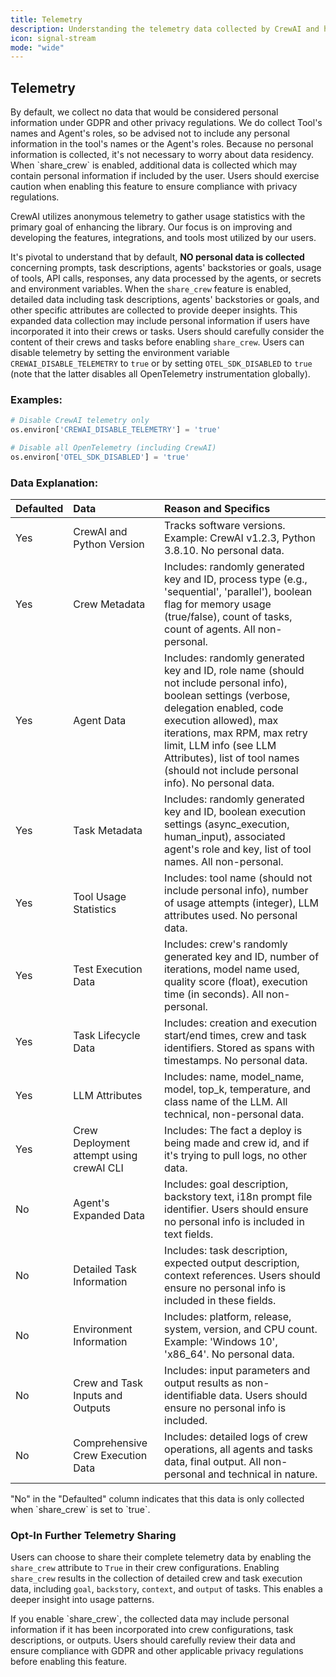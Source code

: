 ```yaml
---
title: Telemetry
description: Understanding the telemetry data collected by CrewAI and how it contributes to the enhancement of the library.
icon: signal-stream
mode: "wide"
---
```


## Telemetry

<Note>
    By default, we collect no data that would be considered personal information under GDPR and other privacy regulations.
    We do collect Tool's names and Agent's roles, so be advised not to include any personal information in the tool's names or the Agent's roles.
	Because no personal information is collected, it's not necessary to worry about data residency.
	When `share_crew` is enabled, additional data is collected which may contain personal information if included by the user. 
    Users should exercise caution when enabling this feature to ensure compliance with privacy regulations.
</Note>

CrewAI utilizes anonymous telemetry to gather usage statistics with the primary goal of enhancing the library. 
Our focus is on improving and developing the features, integrations, and tools most utilized by our users.

It's pivotal to understand that by default, **NO personal data is collected** concerning prompts, task descriptions, agents' backstories or goals, 
usage of tools, API calls, responses, any data processed by the agents, or secrets and environment variables.
When the `share_crew` feature is enabled, detailed data including task descriptions, agents' backstories or goals, and other specific attributes are collected 
to provide deeper insights. This expanded data collection may include personal information if users have incorporated it into their crews or tasks. 
Users should carefully consider the content of their crews and tasks before enabling `share_crew`. 
Users can disable telemetry by setting the environment variable `CREWAI_DISABLE_TELEMETRY` to `true` or by setting `OTEL_SDK_DISABLED` to `true` (note that the latter disables all OpenTelemetry instrumentation globally).

### Examples:
```python
# Disable CrewAI telemetry only
os.environ['CREWAI_DISABLE_TELEMETRY'] = 'true'

# Disable all OpenTelemetry (including CrewAI)
os.environ['OTEL_SDK_DISABLED'] = 'true'
```

### Data Explanation:
| Defaulted | Data                                      | Reason and Specifics                                                                                                       |
|:----------|:------------------------------------------|:----------------------------------------------------------------------------------------------------------------------------|
| Yes       | CrewAI and Python Version                 | Tracks software versions. Example: CrewAI v1.2.3, Python 3.8.10. No personal data. |
| Yes       | Crew Metadata | Includes: randomly generated key and ID, process type (e.g., 'sequential', 'parallel'), boolean flag for memory usage (true/false), count of tasks, count of agents. All non-personal. |
| Yes       | Agent Data | Includes: randomly generated key and ID, role name (should not include personal info), boolean settings (verbose, delegation enabled, code execution allowed), max iterations, max RPM, max retry limit, LLM info (see LLM Attributes), list of tool names (should not include personal info). No personal data. |
| Yes       | Task Metadata | Includes: randomly generated key and ID, boolean execution settings (async_execution, human_input), associated agent's role and key, list of tool names. All non-personal. |
| Yes       | Tool Usage Statistics | Includes: tool name (should not include personal info), number of usage attempts (integer), LLM attributes used. No personal data. |
| Yes       | Test Execution Data | Includes: crew's randomly generated key and ID, number of iterations, model name used, quality score (float), execution time (in seconds). All non-personal. |
| Yes       | Task Lifecycle Data | Includes: creation and execution start/end times, crew and task identifiers. Stored as spans with timestamps. No personal data. |
| Yes       | LLM Attributes | Includes: name, model_name, model, top_k, temperature, and class name of the LLM. All technical, non-personal data. |
| Yes       | Crew Deployment attempt using crewAI CLI | Includes: The fact a deploy is being made and crew id, and if it's trying to pull logs, no other data. |
| No        | Agent's Expanded Data | Includes: goal description, backstory text, i18n prompt file identifier. Users should ensure no personal info is included in text fields. |
| No        | Detailed Task Information | Includes: task description, expected output description, context references. Users should ensure no personal info is included in these fields. |
| No        | Environment Information | Includes: platform, release, system, version, and CPU count. Example: 'Windows 10', 'x86_64'. No personal data. |
| No        | Crew and Task Inputs and Outputs | Includes: input parameters and output results as non-identifiable data. Users should ensure no personal info is included. |
| No        | Comprehensive Crew Execution Data | Includes: detailed logs of crew operations, all agents and tasks data, final output. All non-personal and technical in nature. |

<Note>
    "No" in the "Defaulted" column indicates that this data is only collected when `share_crew` is set to `true`.
</Note>

### Opt-In Further Telemetry Sharing

Users can choose to share their complete telemetry data by enabling the `share_crew` attribute to `True` in their crew configurations. 
Enabling `share_crew` results in the collection of detailed crew and task execution data, including `goal`, `backstory`, `context`, and `output` of tasks. 
This enables a deeper insight into usage patterns.

<Warning>
    If you enable `share_crew`, the collected data may include personal information if it has been incorporated into crew configurations, task descriptions, or outputs. 
    Users should carefully review their data and ensure compliance with GDPR and other applicable privacy regulations before enabling this feature.
</Warning>
